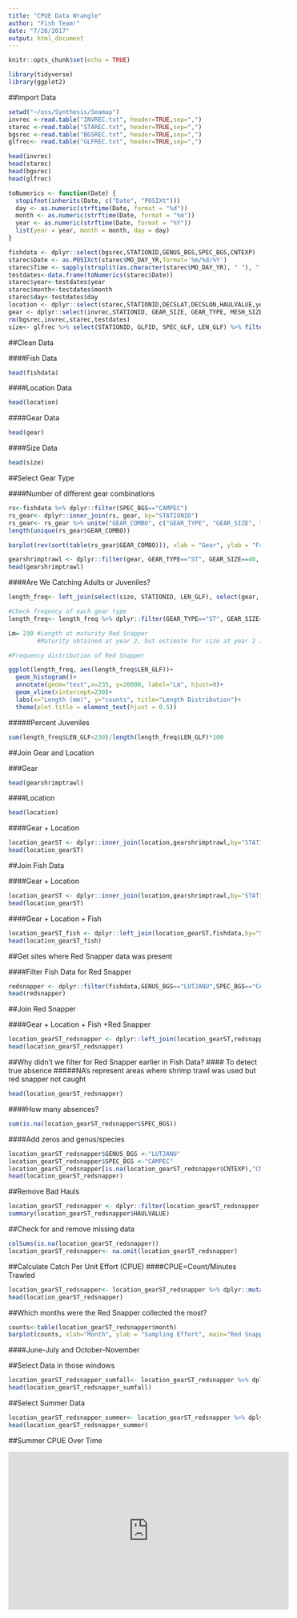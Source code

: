 ```yaml
---
title: "CPUE Data Wrangle"
author: "Fish Team!"
date: "7/26/2017"
output: html_document
---
```


```r
knitr::opts_chunk$set(echo = TRUE)
```

```r
library(tidyverse)
library(ggplot2)
```

##Import Data
```r
setwd("~/oss/Synthesis/Seamap")
invrec <-read.table("INVREC.txt", header=TRUE,sep=",")
starec <-read.table("STAREC.txt", header=TRUE,sep=",")
bgsrec <-read.table("BGSREC.txt", header=TRUE,sep=",")
glfrec<- read.table("GLFREC.txt", header=TRUE,sep=",")

head(invrec)
head(starec)
head(bgsrec)
head(glfrec)
```

```r
toNumerics <- function(Date) {
  stopifnot(inherits(Date, c("Date", "POSIXt")))
  day <- as.numeric(strftime(Date, format = "%d"))
  month <- as.numeric(strftime(Date, format = "%m"))
  year <- as.numeric(strftime(Date, format = "%Y"))
  list(year = year, month = month, day = day)
}

fishdata <- dplyr::select(bgsrec,STATIONID,GENUS_BGS,SPEC_BGS,CNTEXP)
starec$Date <- as.POSIXct(starec$MO_DAY_YR,format='%m/%d/%Y')
starec$Time <- sapply(strsplit(as.character(starec$MO_DAY_YR), " "), "[", 2)
testdates<-data.frame(toNumerics(starec$Date))
starec$year<-testdates$year
starec$month<-testdates$month
starec$day<-testdates$day
location <- dplyr::select(starec,STATIONID,DECSLAT,DECSLON,HAULVALUE,year,month,day)
gear <- dplyr::select(invrec,STATIONID, GEAR_SIZE, GEAR_TYPE, MESH_SIZE, MIN_FISH)
rm(bgsrec,invrec,starec,testdates)
size<- glfrec %>% select(STATIONID, GLFID, SPEC_GLF, LEN_GLF) %>% filter(SPEC_GLF=="CAMPEC") #Remove some columns and filter for red snapper
```

##Clean Data

####Fish Data
```r
head(fishdata)
```

####Location Data
```r
head(location)
```

####Gear Data
```r
head(gear)
```

####Size Data
```r
head(size)
```

##Select Gear Type

####Number of different gear combinations
```r
rs<-fishdata %>% dplyr::filter(SPEC_BGS=="CAMPEC")
rs_gear<- dplyr::inner_join(rs, gear, by="STATIONID")
rs_gear<- rs_gear %>% unite("GEAR_COMBO", c("GEAR_TYPE", "GEAR_SIZE", "MESH_SIZE"))
length(unique(rs_gear$GEAR_COMBO))

barplot(rev(sort(table(rs_gear$GEAR_COMBO))), xlab = "Gear", ylab = "Frequency", main = "Frequency of Gear Used to Catch Red Snapper")
```

```r
gearshrimptrawl <- dplyr::filter(gear, GEAR_TYPE=="ST", GEAR_SIZE==40, MESH_SIZE==1.63) 
head(gearshrimptrawl)
```

####Are We Catching Adults or Juveniles?
```r

length_freq<- left_join(select(size, STATIONID, LEN_GLF), select(gear, STATIONID, GEAR_TYPE, GEAR_SIZE, MESH_SIZE), by="STATIONID")

#Check freqency of each gear type
length_freq<- length_freq %>% dplyr::filter(GEAR_TYPE=="ST", GEAR_SIZE==40, MESH_SIZE==1.63, !is.na(LEN_GLF)) 

Lm= 230 #Length at maturity Red Snapper
        #Maturity obtained at year 2, but estimate for size at year 2 is greater than 230cm
```

```r
#Frequency distribution of Red Snapper

ggplot(length_freq, aes(length_freq$LEN_GLF))+
  geom_histogram()+
  annotate(geom="text",x=235, y=20000, label="Lm", hjust=0)+
  geom_vline(xintercept=230)+
  labs(x="Length (mm)", y="counts", title="Length Distribution")+
  theme(plot.title = element_text(hjust = 0.5))
```

#####Percent Juveniles

```r
sum(length_freq$LEN_GLF<230)/length(length_freq$LEN_GLF)*100
```

##Join Gear and Location

###Gear
```r
head(gearshrimptrawl)
```

####Location
```r
head(location)
```

####Gear + Location
```r
location_gearST <- dplyr::inner_join(location,gearshrimptrawl,by="STATIONID")
head(location_gearST)
```

##Join Fish Data

####Gear + Location 
```r
location_gearST <- dplyr::inner_join(location,gearshrimptrawl,by="STATIONID")
head(location_gearST)
```

####Gear + Location + Fish
```r
location_gearST_fish <- dplyr::left_join(location_gearST,fishdata,by="STATIONID")
head(location_gearST_fish)
```

##Get sites where Red Snapper data was present

####Filter Fish Data for Red Snapper
```r
redsnapper <- dplyr::filter(fishdata,GENUS_BGS=="LUTJANU",SPEC_BGS=="CAMPEC")
head(redsnapper)
```

##Join Red Snapper

####Gear + Location + Fish +Red Snapper
```r
location_gearST_redsnapper <- dplyr::left_join(location_gearST,redsnapper,by="STATIONID")
head(location_gearST_redsnapper)
```

##Why didn't we filter for Red Snapper earlier in Fish Data?
#### To detect true absence
#####NA's represent areas where shrimp trawl was used but red snapper not caught
```r
head(location_gearST_redsnapper)
```
####How many absences?

```r
sum(is.na(location_gearST_redsnapper$SPEC_BGS))
```

####Add zeros and genus/species
```r
location_gearST_redsnapper$GENUS_BGS <-"LUTJANU"
location_gearST_redsnapper$SPEC_BGS <-"CAMPEC"
location_gearST_redsnapper[is.na(location_gearST_redsnapper$CNTEXP),"CNTEXP"] <-0
head(location_gearST_redsnapper)
```

##Remove Bad Hauls
```r
location_gearST_redsnapper <- dplyr::filter(location_gearST_redsnapper,HAULVALUE!="B")
summary(location_gearST_redsnapper$HAULVALUE)
```

##Check for and remove missing data
```r
colSums(is.na(location_gearST_redsnapper))
location_gearST_redsnapper<- na.omit(location_gearST_redsnapper)
```

##Calculate Catch Per Unit Effort (CPUE)
####CPUE=Count/Minutes Trawled
```r
location_gearST_redsnapper<- location_gearST_redsnapper %>% dplyr::mutate(CPUE=CNTEXP/MIN_FISH)
head(location_gearST_redsnapper)
```

##Which months were the Red Snapper collected the most?

```r
counts<-table(location_gearST_redsnapper$month)
barplot(counts, xlab="Month", ylab = "Sampling Effort", main="Red Snapper Sampling Effort vs Month")
```

####June-July and October-November

##Select Data in those windows

```r
location_gearST_redsnapper_sumfall<- location_gearST_redsnapper %>% dplyr::filter(month==6:11)
head(location_gearST_redsnapper_sumfall)
```

##Select Summer Data
```r
location_gearST_redsnapper_summer<- location_gearST_redsnapper %>% dplyr::filter(month==c(6,7))
head(location_gearST_redsnapper_summer)
```

##Summer CPUE Over Time

<iframe width="560" height="315" src="https://nceas.github.io/oss-fishteam/SeamapCPUEdeMutsert.mp4" frameborder="0" allowfullscreen></iframe>

